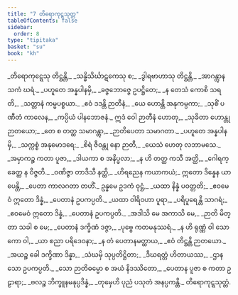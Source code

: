 ```yaml
---
title: "7 တိရောကုဋ္ဋသုတ္တ"
tableOfContents: false
sidebar:
  order: 8
type: "tipitaka"
basket: "su"
book: "kh"
---
```



<DynamicBreadcrumb />

<Division number="1" book="kh">

<Paragraph number="64" type="verses" book="kh">
_တိရောကုဋ္ဋေသု တိဋ္ဌန္တိ,_  
_သန္ဓိသိင်္ဃာဋကေသု စ;_  
_ဒွါရဗာဟာသု တိဋ္ဌန္တိ,_  
_အာဂန္တွာန သကံ ဃရံ._  

</Paragraph>

</Division>
<Division number="2" book="kh">

<Paragraph number="65" type="verses" book="kh">
_ပဟူတေ အန္နပါနမှိ,_  
_ခဇ္ဇဘောဇ္ဇေ ဥပဋ္ဌိတေ;_  
_န တေသံ ကောစိ သရတိ,_  
_သတ္တာနံ ကမ္မပစ္စယာ._  

</Paragraph>

</Division>
<Division number="3" book="kh">

<Paragraph number="66" type="verses" book="kh">
_ဧဝံ ဒဒန္တိ ဉာတီနံ,_  
_ယေ ဟောန္တိ အနုကမ္ပကာ;_  
_သုစိံ ပဏီတံ ကာလေန,_  
_ကပ္ပိယံ ပါနဘောဇနံ._  

</Paragraph>

</Division>
<Division number="4" book="kh">

<Paragraph number="67" type="verses" book="kh">
ဣဒံ ဝေါ ဉာတီနံ ဟောတု,_  
_သုခိတာ ဟောန္တု ဉာတယော;_  
_တေ စ တတ္ထ သမာဂန္တွာ,_  
_ဉာတိပေတာ သမာဂတာ._  

</Paragraph>

</Division>
<Division number="5" book="kh">

<Paragraph number="68" type="verses" book="kh">
_ပဟူတေ အန္နပါနမှိ,_  
_သက္ကစ္စံ အနုမောဒရေ;_  
_စိရံ ဇီဝန္တု နော ဉာတီ,_  
_ယေသံ ဟေတု လဘာမသေ._  

</Paragraph>

</Division>
<Division number="6" book="kh">

<Paragraph number="69" type="verses" book="kh">
_အမှာကဉ္စ ကတာ ပူဇာ,_  
_ဒါယကာ စ အနိပ္ဖလာ;_  
_န ဟိ တတ္ထ ကသီ အတ္ထိ,_  
_ဂေါရက္ခေတ္ထ န ဝိဇ္ဇတိ._  

</Paragraph>

</Division>
<Division number="7" book="kh">

<Paragraph number="70" type="verses" book="kh">
_ဝဏိဇ္ဇာ တာဒိသီ နတ္ထိ,_  
_ဟိရညေန ကယာကယံ;_  
ဣတော ဒိန္နေန ယာပေန္တိ,_  
_ပေတာ ကာလဂတာ တဟိံ._  

</Paragraph>

</Division>
<Division number="8" book="kh">

<Paragraph number="71" type="verses" book="kh">
ဥန္နမေ ဥဒကံ ဝုဋ္ဌံ,_  
_ယထာ နိန္နံ ပဝတ္တတိ;_  
_ဧဝမေဝံ ဣတော ဒိန္နံ,_  
_ပေတာနံ ဥပကပ္ပတိ._  

</Paragraph>

</Division>
<Division number="9" book="kh">

<Paragraph number="72" type="verses" book="kh">
_ယထာ ဝါရိဝဟာ ပူရာ,_  
_ပရိပူရေန္တိ သာဂရံ;_  
_ဧဝမေဝံ ဣတော ဒိန္နံ,_  
_ပေတာနံ ဥပကပ္ပတိ._  

</Paragraph>

</Division>
<Division number="10" book="kh">

<Paragraph number="73" type="verses" book="kh">
_အဒါသိ မေ အကာသိ မေ,_  
_ဉာတိ မိတ္တာ သခါ စ မေ;_  
_ပေတာနံ ဒက္ခိဏံ ဒဇ္ဇာ,_  
_ပုဗ္ဗေ ကတမနုဿရံ._  

</Paragraph>

</Division>
<Division number="11" book="kh">

<Paragraph number="74" type="verses" book="kh">
_န ဟိ ရုဏ္ဏံ ဝါ သောကော ဝါ,_  
_ယာ စညာ ပရိဒေဝနာ;_  
_န တံ ပေတာနမတ္ထာယ,_  
_ဧဝံ တိဋ္ဌန္တိ ဉာတယော._  

</Paragraph>

</Division>
<Division number="12" book="kh">

<Paragraph number="75" type="verses" book="kh">
_အယဉ္စ ခေါ ဒက္ခိဏာ ဒိန္နာ,_  
_သံဃမှိ သုပ္ပတိဋ္ဌိတာ;_  
_ဒီဃရတ္တံ ဟိတာယဿ,_  
_ဌာနသော ဥပကပ္ပတိ._  

</Paragraph>

</Division>
<Division number="13" book="kh">

<Paragraph number="76" type="verses" book="kh">
_သော ဉာတိဓမ္မော စ အယံ နိဒဿိတော,_  
_ပေတာန ပူဇာ စ ကတာ ဥဠာရာ;_  
_ဗလဉ္စ ဘိက္ခူနမနုပ္ပဒိန္နံ,_  
_တုမှေဟိ ပုညံ ပသုတံ အနပ္ပကန္တိ._  


</Paragraph>
</Division>

<Paragraph number="77" type="center" book="kh">
တိရောကုဋ္ဋသုတ္တံ.
</Paragraph>
